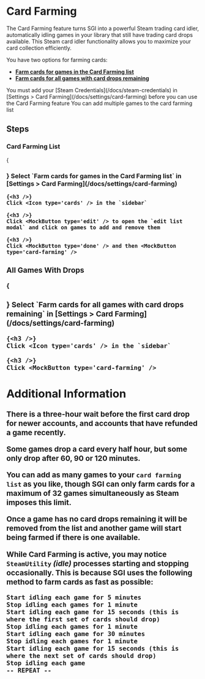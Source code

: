 

# Card Farming

The Card Farming feature turns SGI into a powerful Steam trading card idler, automatically idling games in your library that still have trading card drops available. This Steam card idler functionality allows you to maximize your card collection efficiently.

You have two options for farming cards: 
* **[Farm cards for games in the Card Farming list](/docs/features/card-farming#card-farming-list)**
* **[Farm cards for all games with card drops remaining](/docs/features/card-farming#all-games-with-drops)**

<Callout type="info">
    You must add your [Steam Credentials](/docs/steam-credentials) in [Settings > Card Farming](/docs/settings/card-farming) before you can use the Card Farming feature
</Callout>

<Callout type="info">
    You can add multiple games to the card farming list
</Callout>

## Steps

### Card Farming List

<Steps>
    {<h3 />}
    Select `Farm cards for games in the Card Farming list` in <Icon type='cog' /> [Settings > Card Farming](/docs/settings/card-farming)

    {<h3 />}
    Click <Icon type='cards' /> in the `sidebar`

    {<h3 />}
    Click <MockButton type='edit' /> to open the `edit list modal` and click on games to add and remove them

    {<h3 />}
    Click <MockButton type='done' /> and then <MockButton type='card-farming' />
</Steps>

### All Games With Drops

<Steps>
    {<h3 />}
    Select `Farm cards for all games with card drops remaining` in <Icon type='cog' /> [Settings > Card Farming](/docs/settings/card-farming)

    {<h3 />}
    Click <Icon type='cards' /> in the `sidebar`

    {<h3 />}
    Click <MockButton type='card-farming' />
</Steps>

## Additional Information

There is a three-hour wait before the first card drop for newer accounts, and accounts that have refunded a game recently.

Some games drop a card every half hour, but some only drop after 60, 90 or 120 minutes.

You can add as many games to your `card farming list` as you like, though SGI can only farm cards for a maximum of 32 games simultaneously as Steam imposes this limit.

Once a game has no card drops remaining it will be removed from the list and another game will start being farmed if there is one available.

While Card Farming is active, you may notice `SteamUtility` *(idle)* processes starting and stopping occasionally. This is because SGI uses the following method to farm cards as fast as possible:

```
Start idling each game for 5 minutes
Stop idling each games for 1 minute
Start idling each game for 15 seconds (this is where the first set of cards should drop)
Stop idling each games for 1 minute
Start idling each game for 30 minutes
Stop idling each games for 1 minute
Start idling each game for 15 seconds (this is where the next set of cards should drop)
Stop idling each game
-- REPEAT --
```